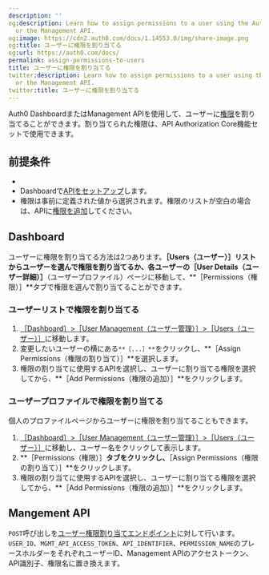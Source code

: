 ```yaml
---
description: ''
og:description: Learn how to assign permissions to a user using the Auth0 Dashboard
  or the Management API.
og:image: https://cdn2.auth0.com/docs/1.14553.0/img/share-image.png
og:title: ユーザーに権限を割り当てる
og:url: https://auth0.com/docs/
permalink: assign-permissions-to-users
title: ユーザーに権限を割り当てる
twitter:description: Learn how to assign permissions to a user using the Auth0 Dashboard
  or the Management API.
twitter:title: ユーザーに権限を割り当てる
---
```


Auth0 DashboardまたはManagement APIを使用して、ユーザーに[権限](/rbac)を割り当てることができます。割り当てられた権限は、API Authorization Core機能セットで使用できます。



## 前提条件

* 
* Dashboardで[APIをセットアップ](/get-started/set-up-apis)します。
* 権限は事前に定義された値から選択されます。権限のリストが空白の場合は、APIに[権限を追加](/apis/add-api-permissions)してください。

## Dashboard

ユーザーに権限を割り当てる方法は2つあります。**［Users（ユーザー）］**リストからユーザーを選んで権限を割り当てるか、各ユーザーの**［User Details（ユーザー詳細）］**（ユーザープロファイル）ページに移動して、**［Permissions（権限）］**タブで権限を選んで割り当てることができます。

### ユーザーリストで権限を割り当てる

1. [［Dashboard］>［User Management（ユーザー管理）］>［Users（ユーザー）］](%24%7Bmanage_url%7D/#/users)に移動します。
2. 変更したいユーザーの横にある`**［...］**`をクリックし、**［Assign Permissions（権限の割り当て）］**を選択します。
3. 権限の割り当てに使用するAPIを選択し、ユーザーに割り当てる権限を選択してから、**［Add Permissions（権限の追加）］**をクリックします。

### ユーザープロファイルで権限を割り当てる

個人のプロファイルページからユーザーに権限を割り当てることもできます。

1. [［Dashboard］>［User Management（ユーザー管理）］>［Users（ユーザー）］](%24%7Bmanage_url%7D/#/users)に移動し、ユーザー名をクリックして表示します。
2. **［Permissions（権限）］**タブをクリックし、**［Assign Permissions（権限の割り当て）］**をクリックします。
3. 権限の割り当てに使用するAPIを選択し、ユーザーに割り当てる権限を選択してから、**［Add Permissions（権限の追加）］**をクリックします。

## Mangement API

`POST`呼び出しを[ユーザー権限割り当てエンドポイント](https://auth0.com/docs/api/management/v2#!/Users/post_permissions)に対して行います。`USER_ID`、`MGMT_API_ACCESS_TOKEN`、`API_IDENTIFIER`、`PERMISSION_NAME`のプレースホルダーをそれぞれユーザーID、Management APIのアクセストークン、API識別子、権限名に置き換えます。